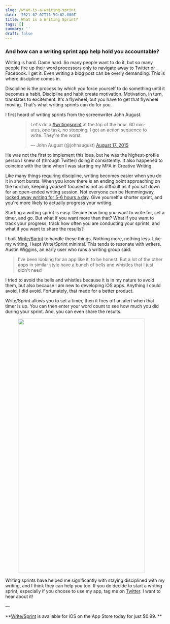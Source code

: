 ```yaml
---
slug: /what-is-a-writing-sprint
date: '2021-07-07T11:59:02.000Z'
title: What is a Writing Sprint?
tags: []
summary: ''
draft: false
---
```

  ### And how can a writing sprint app help hold you accountable?

Writing is hard. Damn hard. So many people want to do it, but so many people fire up their word processors only to navigate away to Twitter or Facebook. I get it. Even writing a blog post can be overly demanding. This is where discipline comes in.

Discipline is the process by which you force yourself to do something until it becomes a habit. Discipline and habit create motivation. Motivation, in turn, translates to excitement. It's a flywheel, but you have to get that flywheel moving. That's what writing sprints can do for you.

I first heard of writing sprints from the screenwriter John August.

<figure class="kg-card kg-embed-card"><blockquote class="twitter-tweet"><p lang="en" dir="ltr">Let's do a <a href="https://twitter.com/hashtag/writingsprint?src=hash&amp;ref_src=twsrc%5Etfw">#writingsprint</a> at the top of the hour. 60 minutes, one task, no stopping. I got an action sequence to write. They're the worst.</p>— John August (@johnaugust) <a href="https://twitter.com/johnaugust/status/633379986708107264?ref_src=twsrc%5Etfw">August 17, 2015</a></blockquote><script async="" src="https://platform.twitter.com/widgets.js" charset="utf-8"></script></figure>

He was not the first to implement this idea, but he was the highest-profile person I knew of (through Twitter) doing it consistently. It also happened to coincide with the time when I was starting my MFA in Creative Writing.

Like many things requiring discipline, writing becomes easier when you do it in short bursts. When you know there is an ending point approaching on the horizon, keeping yourself focused is not as difficult as if you sat down for an open-ended writing session. Not everyone can be Hemmingway, [locked away writing for 5-6 hours a day](<https://prowritingaid.com/art/652/Why-You-Should-Limit-Your-Writing-Hours.aspx>). Give yourself a shorter sprint, and you're more likely to actually progress your writing.

Starting a writing sprint is easy. Decide how long you want to write for, set a timer, and go. But what if you want more than that? What if you want to track your progress, track how often you are conducting your sprints, and what if you want to share the results?

I built [Write/Sprint](<https://getwritesprint.com>) to handle these things. Nothing more, nothing less. Like my writing, I kept Write/Sprint minimal. This tends to resonate with writers. Austin Wiggins, an early user who runs a writing group said:

> I've been looking for an app like it, to be honest. But a lot of the other apps in similar style have a bunch of bells and whistles that I just didn't need

I tried to avoid the bells and whistles because it is in my nature to avoid them, but also because I am new to developing iOS apps. Anything I could avoid, I did avoid. Fortunately, that made for a better product.

Write/Sprint allows you to set a timer, then it fires off an alert when that timer is up. You can then enter your word count to see how much you did during your sprint. And, you can even share the results.

<figure class="kg-card kg-image-card"><img src="../images/timer.png" class="kg-image" alt="" loading="lazy" width="400" height="800"></figure>

Writing sprints have helped me significantly with staying disciplined with my writing, and I think they can help you too. If you do decide to start a writing sprint, especially if you choose to use my app, tag me on [Twitter](<https://twitter.com/polluterofminds>). I want to hear about it!

—

**[Write/Sprint](<https://getwritesprint.com/>) is available for iOS on the App Store today for just $0.99. **


  
